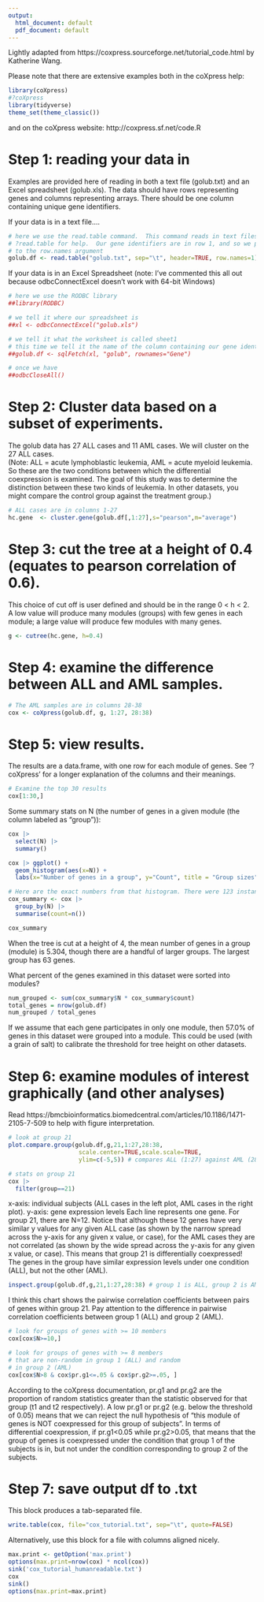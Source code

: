 ---
output:
  html_document: default
  pdf_document: default
---
Lightly adapted from https://coxpress.sourceforge.net/tutorial_code.html by Katherine Wang.

Please note that there are extensive examples both in the coXpress help:
```{r}
library(coXpress)
#?coXpress
library(tidyverse)
theme_set(theme_classic())
```
and on the coXpress website: http://coxpress.sf.net/code.R

# Step 1: reading your data in
Examples are provided here of reading in both a text file (golub.txt) and an Excel spreadsheet (golub.xls).  The data should have rows representing genes and columns representing arrays.  There should be one column containing unique gene identifiers.  

If your data is in a text file....
```{r}
# here we use the read.table command.  This command reads in text files.  See
# ?read.table for help.  Our gene identifiers are in row 1, and so we pass 1
# to the row.names argument
golub.df <- read.table("golub.txt", sep="\t", header=TRUE, row.names=1)
```

If your data is in an Excel Spreadsheet (note: I've commented this all out because odbcConnectExcel doesn't work with 64-bit Windows)
```{r}
# here we use the RODBC library 
##library(RODBC)

# we tell it where our spreadsheet is
##xl <- odbcConnectExcel("golub.xls")

# we tell it what the worksheet is called sheet1
# this time we tell it the name of the column containing our gene identifiers
##golub.df <- sqlFetch(xl, "golub", rownames="Gene")

# once we have 
##odbcCloseAll()
```

# Step 2: Cluster data based on a subset of experiments.
The golub data has 27 ALL cases and 11 AML cases. We will cluster on the 27 ALL cases.  
(Note: ALL = acute lymphoblastic leukemia, AML = acute myeloid leukemia. So these are the two conditions between which the differential coexpression is examined. The goal of this study was to determine the distinction between these two kinds of leukemia. In other datasets, you might compare the control group against the treatment group.)
```{r}
# ALL cases are in columns 1-27
hc.gene  <- cluster.gene(golub.df[,1:27],s="pearson",m="average")
```

# Step 3: cut the tree at a height of 0.4 (equates to pearson correlation of 0.6).
This choice of cut off is user defined and should be in the range 0 < h < 2.  A low value will produce many modules (groups) with few genes in each module; a large value will produce few modules with many genes.
```{r}
g <- cutree(hc.gene, h=0.4)
```

# Step 4: examine the difference between ALL and AML samples. 
```{r}
# The AML samples are in columns 28-38
cox <- coXpress(golub.df, g, 1:27, 28:38)
```
       
# Step 5: view results.
The results are a data.frame, with one row for each module of genes.
See '?coXpress' for a longer explanation of the columns and their meanings. 
```{r}
# Examine the top 30 results
cox[1:30,]
```
Some summary stats on N (the number of genes in a given module (the column labeled as "group")):
```{r}
cox |>
  select(N) |>
  summary()

cox |> ggplot() +
  geom_histogram(aes(x=N)) +
  labs(x="Number of genes in a group", y="Count", title = "Group sizes")

# Here are the exact numbers from that histogram. There were 123 instances of 3-gene groups, which makes it the largest group by far.
cox_summary <- cox |>
  group_by(N) |>
  summarise(count=n())

cox_summary
```
When the tree is cut at a height of 4, the mean number of genes in a group (module) is 5.304, though there are a handful of larger groups. The largest group has 63 genes.

What percent of the genes examined in this dataset were sorted into modules?
```{r}
num_grouped <- sum(cox_summary$N * cox_summary$count)
total_genes = nrow(golub.df)
num_grouped / total_genes
```
If we assume that each gene participates in only one module, then 57.0% of genes in this dataset were grouped into a module. This could be used (with a grain of salt) to calibrate the threshold for tree height on other datasets.

# Step 6: examine modules of interest graphically (and other analyses)  
Read https://bmcbioinformatics.biomedcentral.com/articles/10.1186/1471-2105-7-509 to help with figure interpretation.
```{r}
# look at group 21
plot.compare.group(golub.df,g,21,1:27,28:38,
                    scale.center=TRUE,scale.scale=TRUE,
                    ylim=c(-5,5)) # compares ALL (1:27) against AML (28:38)

# stats on group 21
cox |>
  filter(group==21)
```
x-axis: individual subjects (ALL cases in the left plot, AML cases in the right plot).
y-axis: gene expression levels
Each line represents one gene. For group 21, there are N=12. Notice that although these 12 genes have very similar y values for any given ALL case (as shown by the narrow spread across the y-axis for any given x value, or case), for the AML cases they are not correlated (as shown by the wide spread across the y-axis for any given x value, or case). This means that group 21 is differentially coexpressed! The genes in the group have similar expression levels under one condition (ALL), but not the other (AML).

```{r}
inspect.group(golub.df,g,21,1:27,28:38) # group 1 is ALL, group 2 is AML
```
I think this chart shows the pairwise correlation coefficients between pairs of genes within group 21. Pay attention to the difference in pairwise correlation coefficients between group 1 (ALL) and group 2 (AML).

```{r}
# look for groups of genes with >= 10 members
cox[cox$N>=10,]
```
```{r}
# look for groups of genes with >= 8 members
# that are non-random in group 1 (ALL) and random 
# in group 2 (AML)
cox[cox$N>8 & cox$pr.g1<=.05 & cox$pr.g2>=.05, ]
```
According to the coXpress documentation, pr.g1 and pr.g2 are the proportion of random statistics greater than the statistic observed for that group (t1 and t2 respectively). A low pr.g1 or pr.g2 (e.g. below the threshold of 0.05) means that we can reject the null hypothesis of "this module of genes is NOT coexpressed for this group of subjects". In terms of differential coexpression, if pr.g1<0.05 while pr.g2>0.05, that means that the group of genes is coexpressed under the condition that group 1 of the subjects is in, but not under the condition corresponding to group 2 of the subjects.

# Step 7: save output df to .txt
This block produces a tab-separated file.
```{r}
write.table(cox, file="cox_tutorial.txt", sep="\t", quote=FALSE)
```

Alternatively, use this block for a file with columns aligned nicely.
```{r}
max.print <- getOption('max.print')
options(max.print=nrow(cox) * ncol(cox))
sink('cox_tutorial_humanreadable.txt')
cox
sink()
options(max.print=max.print)
```

